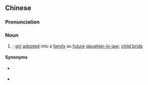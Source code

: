 {{also|童养媳}}
==Chinese==
{{zh-forms|s=童养媳}}
{{wikipedia|lang=zh}}

===Pronunciation===
{{zh-pron
|m=tóngyǎngxí
|c=tung4 joeng5 sik1
|cat=n
}}

===Noun===
{{zh-noun}}

# {{lb|zh|historical}} {{w|tongyangxi}}; [[girl]] [[adopt]]ed into a [[family]] as [[future]] [[daughter-in-law]]; [[child bride]]

====Synonyms====
* {{qualifier|Hakka}} {{zh-l|花囤女}}
* {{qualifier|Cantonese|Min Nan}} {{zh-l|新婦仔}}